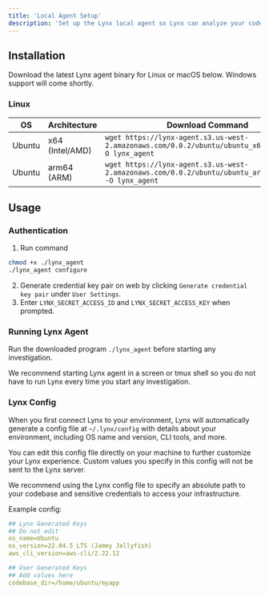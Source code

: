 ```yaml
---
title: 'Local Agent Setup'
description: 'Set up the Lynx local agent so Lynx can analyze your codebase and infrastructure, run commands, and perform actions.'
---
```


## Installation

Download the latest Lynx agent binary for Linux or macOS below. Windows support will come shortly.

### Linux

| **OS**   | **Architecture** | **Download Command**                                                                 |
|----------|------------------|--------------------------------------------------------------------------------------|
| Ubuntu    | x64 (Intel/AMD)  | `wget https://lynx-agent.s3.us-west-2.amazonaws.com/0.0.2/ubuntu/ubuntu_x64_lynx.bin -O lynx_agent` |
| Ubuntu    | arm64 (ARM)      | `wget https://lynx-agent.s3.us-west-2.amazonaws.com/0.0.2/ubuntu/ubuntu_arm64_lynx.bin -O lynx_agent` |

## Usage

### Authentication

1. Run command

```bash
chmod +x ./lynx_agent
./lynx_agent configure
```

2. Generate credential key pair on web by clicking `Generate credential key pair` under `User Settings`.
3. Enter `LYNX_SECRET_ACCESS_ID` and `LYNX_SECRET_ACCESS_KEY` when prompted.

### Running Lynx Agent

Run the downloaded program `./lynx_agent` before starting any investigation.

We recommend starting Lynx agent in a screen or tmux shell so you do not have to run Lynx every time you start any investigation.

### Lynx Config

When you first connect Lynx to your environment, Lynx will automatically generate a config file at `~/.lynx/config` with details about your environment, including OS name and version, CLI tools, and more.

You can edit this config file directly on your machine to further customize your Lynx experience. Custom values you specify in this config will not be sent to the Lynx server.

We recommend using the Lynx config file to specify an absolute path to your codebase and sensitive credentials to access your infrastructure.

Example config:

```yaml
## Lynx Generated Keys
## Do not edit
os_name=Ubuntu
os_version=22.04.5 LTS (Jammy Jellyfish)
aws_cli_version=aws-cli/2.22.12

## User Generated Keys
## Add values here
codebase_dir=/home/ubuntu/myapp
```
